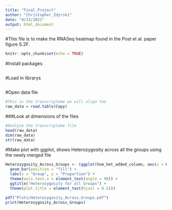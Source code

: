 ```yaml
---
title: "Final_Project"
author: "Christopher_Zdyrski"
date: "4/13/2021"
output: html_document
---
```

#This file is to make the RNASeq heatmap found in the Post et al. paper figure S.2F.
```r
knitr::opts_chunk$set(echo = TRUE)
```

#Install packages
```r

```

#Load in librarys
```r

```

#Open data file
```r
#This is the transcriptome we will align too
raw_data = read.table(Copy)
```

###Look at dimensions of the files
```r
#Analyze the transcriptome file
head(raw_data)
dim(raw_data)
str(raw_data)
```

#Make plot with ggplot, shows Heterozygosity across all the groups using the newly merged file
```r
Heterozygosity_Across_Groups <- (ggplot(hom_het_added_column, aes(x = Group, fill = Heterozygotes)) +
  geom_bar(position = "fill") +
  labs(x = "Group", y = "Proportion") +
  theme(axis.text.x = element_text(angle = 90)) +
  ggtitle("Heterozygosity for all Groups") +
  theme(plot.title = element_text(hjust = 0.5)))

pdf("Plots/Heterozygosity_Across_Groups.pdf")
print(Heterozygosity_Across_Groups)

```




